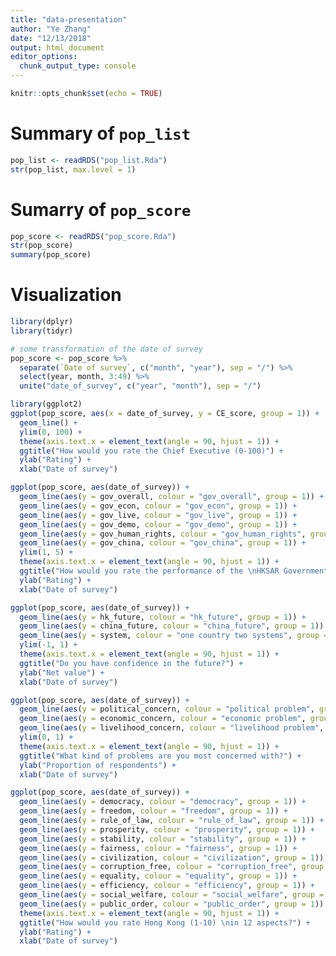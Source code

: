 ```yaml
---
title: "data-presentation"
author: "Ye Zhang"
date: "12/13/2018"
output: html_document
editor_options: 
  chunk_output_type: console
---
```


```r
knitr::opts_chunk$set(echo = TRUE)
```

# Summary of `pop_list`

```r
pop_list <- readRDS("pop_list.Rda")
str(pop_list, max.level = 1)
```

# Sumarry of `pop_score`

```r
pop_score <- readRDS("pop_score.Rda")
str(pop_score)
summary(pop_score)
```

# Visualization
```r
library(dplyr)
library(tidyr)

# some transformation of the date of survey
pop_score <- pop_score %>%
  separate(`Date of survey`, c("month", "year"), sep = "/") %>%
  select(year, month, 3:49) %>%
  unite("date_of_survey", c("year", "month"), sep = "/")

library(ggplot2)
ggplot(pop_score, aes(x = date_of_survey, y = CE_score, group = 1)) +
  geom_line() +
  ylim(0, 100) +
  theme(axis.text.x = element_text(angle = 90, hjust = 1)) +
  ggtitle("How would you rate the Chief Executive (0-100)") +
  ylab("Rating") +
  xlab("Date of survey")

ggplot(pop_score, aes(date_of_survey)) + 
  geom_line(aes(y = gov_overall, colour = "gov_overall", group = 1)) + 
  geom_line(aes(y = gov_econ, colour = "gov_econ", group = 1)) +
  geom_line(aes(y = gov_live, colour = "gov_live", group = 1)) +
  geom_line(aes(y = gov_demo, colour = "gov_demo", group = 1)) +
  geom_line(aes(y = gov_human_rights, colour = "gov_human_rights", group = 1)) +
  geom_line(aes(y = gov_china, colour = "gov_china", group = 1)) +
  ylim(1, 5) +
  theme(axis.text.x = element_text(angle = 90, hjust = 1)) +
  ggtitle("How would you rate the performance of the \nHKSAR Government (1-5)") +
  ylab("Rating") +
  xlab("Date of survey")

ggplot(pop_score, aes(date_of_survey)) + 
  geom_line(aes(y = hk_future, colour = "hk_future", group = 1)) + 
  geom_line(aes(y = china_future, colour = "china_future", group = 1)) +
  geom_line(aes(y = system, colour = "one country two systems", group = 1)) +
  ylim(-1, 1) +
  theme(axis.text.x = element_text(angle = 90, hjust = 1)) +
  ggtitle("Do you have confidence in the future?") +
  ylab("Net value") +
  xlab("Date of survey")

ggplot(pop_score, aes(date_of_survey)) + 
  geom_line(aes(y = political_concern, colour = "political problem", group = 1)) + 
  geom_line(aes(y = economic_concern, colour = "economic problem", group = 1)) +
  geom_line(aes(y = livelihood_concern, colour = "livelihood problem", group = 1)) +
  ylim(0, 1) +
  theme(axis.text.x = element_text(angle = 90, hjust = 1)) +
  ggtitle("What kind of problems are you most concerned with?") +
  ylab("Proportion of respondents") +
  xlab("Date of survey")

ggplot(pop_score, aes(date_of_survey)) + 
  geom_line(aes(y = democracy, colour = "democracy", group = 1)) + 
  geom_line(aes(y = freedom, colour = "freedom", group = 1)) +
  geom_line(aes(y = rule_of_law, colour = "rule_of_law", group = 1)) +
  geom_line(aes(y = prosperity, colour = "prosperity", group = 1)) +
  geom_line(aes(y = stability, colour = "stability", group = 1)) +
  geom_line(aes(y = fairness, colour = "fairness", group = 1)) +
  geom_line(aes(y = civilization, colour = "civilization", group = 1)) +
  geom_line(aes(y = corruption_free, colour = "corruption_free", group = 1)) +
  geom_line(aes(y = equality, colour = "equality", group = 1)) +
  geom_line(aes(y = efficiency, colour = "efficiency", group = 1)) +
  geom_line(aes(y = social_welfare, colour = "social_welfare", group = 1)) +
  geom_line(aes(y = public_order, colour = "public_order", group = 1)) +
  theme(axis.text.x = element_text(angle = 90, hjust = 1)) +
  ggtitle("How would you rate Hong Kong (1-10) \nin 12 aspects?") +
  ylab("Rating") +
  xlab("Date of survey")
```

